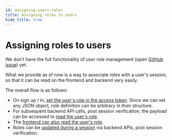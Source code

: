 ```yaml
---
id: assigning-users-roles
title: Assigning roles to users 
hide_title: true
---
```


<!-- COPY DOCS -->
<!-- ./thirdpartyemailpassword/common-customizations/user-roles/assigning-users-roles.mdx -->

# Assigning roles to users 

We don't have the full functionality of user role management (open [GitHub issue](https://github.com/supertokens/supertokens-core/issues/204)) yet. 

What we provide as of now is a way to associate roles with a user's session, so that it can be read on the frontend and backend very easily.

The overall flow is as follows:
- On sign up / in, [set the user's role in the access token](./assigning-session-roles). Since we can set any JSON object, role definition can be arbitrary in their structure.
- For subsequent backend API calls, post session verification, the payload can be accessed to [read the user's role](./reading-role-in-api).
- The [frontend can also read the user's role](./reading-role-in-frontend).
- Roles can be [updated during a session](./updating-session-roles) via backend APIs, post session verification.

